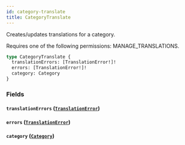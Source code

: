 ```yaml
---
id: category-translate
title: CategoryTranslate
---
```



Creates/updates translations for a category. 

Requires one of the following permissions: MANAGE_TRANSLATIONS.

```graphql
type CategoryTranslate {
  translationErrors: [TranslationError!]!
  errors: [TranslationError!]!
  category: Category
}
```


### Fields

#### `translationErrors` ([`TranslationError`](../../../developer/api-reference/objects/translation-error))




#### `errors` ([`TranslationError`](../../../developer/api-reference/objects/translation-error))




#### `category` ([`Category`](../../../developer/api-reference/objects/category))






